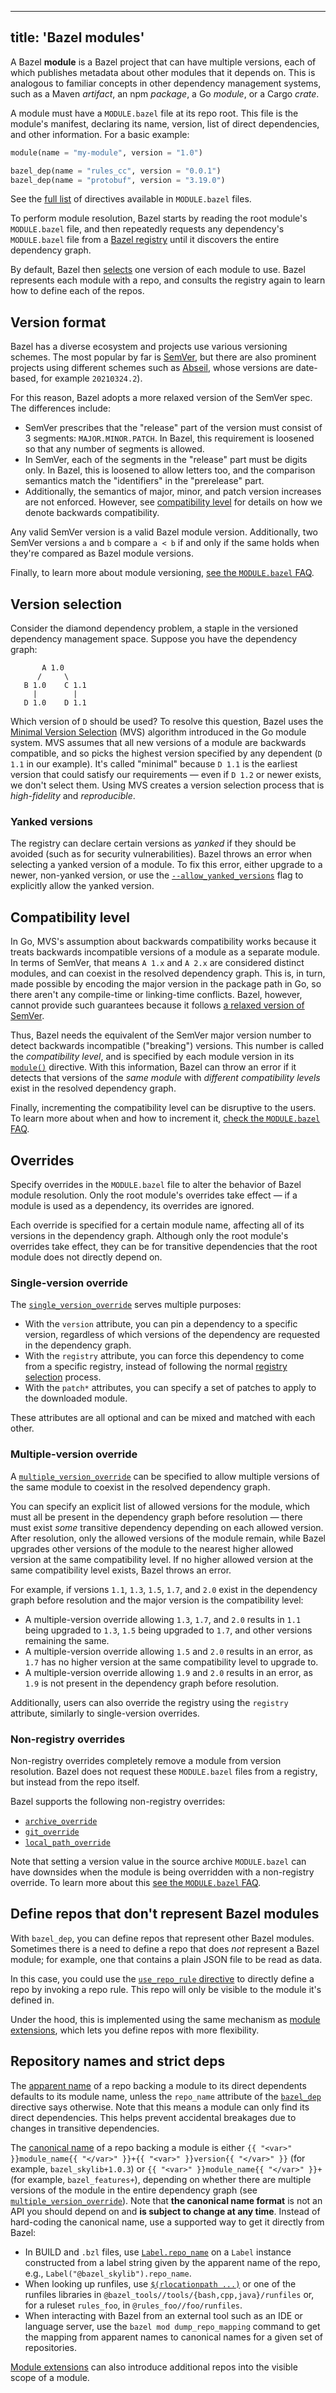 
---
title: 'Bazel modules'
---



A Bazel **module** is a Bazel project that can have multiple versions, each of
which publishes metadata about other modules that it depends on. This is
analogous to familiar concepts in other dependency management systems, such as a
Maven *artifact*, an npm *package*, a Go *module*, or a Cargo *crate*.

A module must have a `MODULE.bazel` file at its repo root. This file is the
module's manifest, declaring its name, version, list of direct dependencies, and
other information. For a basic example:

```python
module(name = "my-module", version = "1.0")

bazel_dep(name = "rules_cc", version = "0.0.1")
bazel_dep(name = "protobuf", version = "3.19.0")
```

See the [full list](/rules/lib/globals/module) of directives available in
`MODULE.bazel` files.

To perform module resolution, Bazel starts by reading the root module's
`MODULE.bazel` file, and then repeatedly requests any dependency's
`MODULE.bazel` file from a [Bazel registry](/external/registry) until it
discovers the entire dependency graph.

By default, Bazel then [selects](#version-selection) one version of each module
to use. Bazel represents each module with a repo, and consults the registry
again to learn how to define each of the repos.

## Version format

Bazel has a diverse ecosystem and projects use various versioning schemes. The
most popular by far is [SemVer](https://semver.org), but there are
also prominent projects using different schemes such as
[Abseil](https://github.com/abseil/abseil-cpp/releases), whose
versions are date-based, for example `20210324.2`).

For this reason, Bazel adopts a more relaxed version of the SemVer spec. The
differences include:

*   SemVer prescribes that the "release" part of the version must consist of 3
    segments: `MAJOR.MINOR.PATCH`. In Bazel, this requirement is loosened so
    that any number of segments is allowed.
*   In SemVer, each of the segments in the "release" part must be digits only.
    In Bazel, this is loosened to allow letters too, and the comparison
    semantics match the "identifiers" in the "prerelease" part.
*   Additionally, the semantics of major, minor, and patch version increases are
    not enforced. However, see [compatibility level](#compatibility_level) for
    details on how we denote backwards compatibility.

Any valid SemVer version is a valid Bazel module version. Additionally, two
SemVer versions `a` and `b` compare `a < b` if and only if the same holds when
they're compared as Bazel module versions.

Finally, to learn more about module versioning, [see the `MODULE.bazel`
FAQ](faq#module-versioning-best-practices).

## Version selection

Consider the diamond dependency problem, a staple in the versioned dependency
management space. Suppose you have the dependency graph:

```
       A 1.0
      /     \
   B 1.0    C 1.1
     |        |
   D 1.0    D 1.1
```

Which version of `D` should be used? To resolve this question, Bazel uses the
[Minimal Version Selection](https://research.swtch.com/vgo-mvs)
(MVS) algorithm introduced in the Go module system. MVS assumes that all new
versions of a module are backwards compatible, and so picks the highest version
specified by any dependent (`D 1.1` in our example). It's called "minimal"
because `D 1.1` is the earliest version that could satisfy our requirements —
even if `D 1.2` or newer exists, we don't select them. Using MVS creates a
version selection process that is *high-fidelity* and *reproducible*.

### Yanked versions

The registry can declare certain versions as *yanked* if they should be avoided
(such as for security vulnerabilities). Bazel throws an error when selecting a
yanked version of a module. To fix this error, either upgrade to a newer,
non-yanked version, or use the
[`--allow_yanked_versions`](/reference/command-line-reference#flag--allow_yanked_versions)
flag to explicitly allow the yanked version.

## Compatibility level

In Go, MVS's assumption about backwards compatibility works because it treats
backwards incompatible versions of a module as a separate module. In terms of
SemVer, that means `A 1.x` and `A 2.x` are considered distinct modules, and can
coexist in the resolved dependency graph. This is, in turn, made possible by
encoding the major version in the package path in Go, so there aren't any
compile-time or linking-time conflicts. Bazel, however, cannot provide such
guarantees because it follows [a relaxed version of SemVer](#version-format).

Thus, Bazel needs the equivalent of the SemVer major version number to detect
backwards incompatible ("breaking") versions. This number is called the
*compatibility level*, and is specified by each module version in its
[`module()`](/rule/lib/globals/module#module) directive. With this information,
Bazel can throw an error if it detects that versions of the _same module_ with
_different compatibility levels_ exist in the resolved dependency graph.

Finally, incrementing the compatibility level can be disruptive to the users.
To learn more about when and how to increment it, [check the `MODULE.bazel`
FAQ](faq#incrementing-compatibility-level).

## Overrides

Specify overrides in the `MODULE.bazel` file to alter the behavior of Bazel
module resolution. Only the root module's overrides take effect — if a module is
used as a dependency, its overrides are ignored.

Each override is specified for a certain module name, affecting all of its
versions in the dependency graph. Although only the root module's overrides take
effect, they can be for transitive dependencies that the root module does not
directly depend on.

### Single-version override

The [`single_version_override`](/rules/lib/globals/module#single_version_override)
serves multiple purposes:

*   With the `version` attribute, you can pin a dependency to a specific
    version, regardless of which versions of the dependency are requested in the
    dependency graph.
*   With the `registry` attribute, you can force this dependency to come from a
    specific registry, instead of following the normal [registry
    selection](/external/registry#selecting_registries) process.
*   With the `patch*` attributes, you can specify a set of patches to apply to
    the downloaded module.

These attributes are all optional and can be mixed and matched with each other.

### Multiple-version override

A [`multiple_version_override`](/rules/lib/globals/module#multiple_version_override)
can be specified to allow multiple versions of the same module to coexist in the
resolved dependency graph.

You can specify an explicit list of allowed versions for the module, which must
all be present in the dependency graph before resolution — there must exist
*some* transitive dependency depending on each allowed version. After
resolution, only the allowed versions of the module remain, while Bazel upgrades
other versions of the module to the nearest higher allowed version at the same
compatibility level. If no higher allowed version at the same compatibility
level exists, Bazel throws an error.

For example, if versions `1.1`, `1.3`, `1.5`, `1.7`, and `2.0` exist in the
dependency graph before resolution and the major version is the compatibility
level:

*   A multiple-version override allowing `1.3`, `1.7`, and `2.0` results in
    `1.1` being upgraded to `1.3`, `1.5` being upgraded to `1.7`, and other
    versions remaining the same.
*   A multiple-version override allowing `1.5` and `2.0` results in an error, as
    `1.7` has no higher version at the same compatibility level to upgrade to.
*   A multiple-version override allowing `1.9` and `2.0` results in an error, as
    `1.9` is not present in the dependency graph before resolution.

Additionally, users can also override the registry using the `registry`
attribute, similarly to single-version overrides.

### Non-registry overrides

Non-registry overrides completely remove a module from version resolution. Bazel
does not request these `MODULE.bazel` files from a registry, but instead from
the repo itself.

Bazel supports the following non-registry overrides:

*   [`archive_override`](/rules/lib/globals/module#archive_override)
*   [`git_override`](/rules/lib/globals/module#git_override)
*   [`local_path_override`](/rules/lib/globals/module#local_path_override)

Note that setting a version value in the source archive `MODULE.bazel` can have
downsides when the module is being overridden with a non-registry override. To
learn more about this [see the `MODULE.bazel`
FAQ](faq#module-versioning-best-practices).

## Define repos that don't represent Bazel modules

With `bazel_dep`, you can define repos that represent other Bazel modules.
Sometimes there is a need to define a repo that does _not_ represent a Bazel
module; for example, one that contains a plain JSON file to be read as data.

In this case, you could use the [`use_repo_rule`
directive](/rules/lib/globals/module#use_repo_rule) to directly define a repo
by invoking a repo rule. This repo will only be visible to the module it's
defined in.

Under the hood, this is implemented using the same mechanism as [module
extensions](/external/extension), which lets you define repos with more
flexibility.

## Repository names and strict deps

The [apparent name](/external/overview#apparent-repo-name) of a repo backing a
module to its direct dependents defaults to its module name, unless the
`repo_name` attribute of the [`bazel_dep`](/rules/lib/globals/module#bazel_dep)
directive says otherwise. Note that this means a module can only find its direct
dependencies. This helps prevent accidental breakages due to changes in
transitive dependencies.

The [canonical name](/external/overview#canonical-repo-name) of a repo backing a
module is either `{{ "<var>" }}module_name{{ "</var>" }}+{{ "<var>" }}version{{
"</var>" }}` (for example, `bazel_skylib+1.0.3`) or `{{ "<var>" }}module_name{{
"</var>" }}+` (for example, `bazel_features+`), depending on whether there are
multiple versions of the module in the entire dependency graph (see
[`multiple_version_override`](/rules/lib/globals/module#multiple_version_override)).
Note that **the canonical name format** is not an API you should depend on and
**is subject to change at any time**. Instead of hard-coding the canonical name,
use a supported way to get it directly from Bazel:

*    In BUILD and `.bzl` files, use
     [`Label.repo_name`](/rules/lib/builtins/Label#repo_name) on a `Label` instance
     constructed from a label string given by the apparent name of the repo, e.g.,
     `Label("@bazel_skylib").repo_name`.
*    When looking up runfiles, use
     [`$(rlocationpath ...)`](https://bazel.build/reference/be/make-variables#predefined_label_variables)
     or one of the runfiles libraries in
     `@bazel_tools//tools/{bash,cpp,java}/runfiles` or, for a ruleset `rules_foo`,
     in `@rules_foo//foo/runfiles`.
*    When interacting with Bazel from an external tool such as an IDE or language
     server, use the `bazel mod dump_repo_mapping` command to get the mapping from
     apparent names to canonical names for a given set of repositories.

[Module extensions](/external/extension) can also introduce additional repos
into the visible scope of a module.
